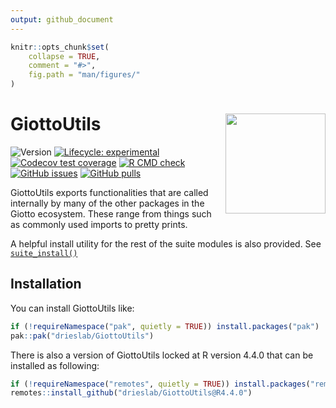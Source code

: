 ```yaml
---
output: github_document
---
```


<!-- README.md is generated from README.Rmd. Please edit that file -->

```r
knitr::opts_chunk$set(
    collapse = TRUE,
    comment = "#>",
    fig.path = "man/figures/"
)
```

# GiottoUtils <img src="man/figures/logo.png" align="right" alt="" width="160" />


<!-- badges: start -->
![Version](https://img.shields.io/github/r-package/v/drieslab/GiottoUtils)
[![Lifecycle: experimental](https://img.shields.io/badge/lifecycle-experimental-orange.svg)](https://lifecycle.r-lib.org/articles/stages.html#experimental)
[![Codecov test coverage](https://codecov.io/gh/drieslab/GiottoUtils/branch/dev/graph/badge.svg)](https://app.codecov.io/gh/drieslab/GiottoUtils?branch=dev)
[![R CMD check](https://img.shields.io/github/actions/workflow/status/drieslab/GiottoUtils/staging_branch_workflow.yml?branch=staging&label=R%20CMD%20check)](https://github.com/drieslab/Giotto/actions/workflows/staging_branch_workflow.yml)
[![GitHub issues](https://img.shields.io/github/issues/drieslab/Giotto)](https://github.com/drieslab/Giotto/issues)
[![GitHub pulls](https://img.shields.io/github/issues-pr/drieslab/GiottoUtils)](https://github.com/drieslab/GiottoUtils/pulls)
<!-- badges: end -->

GiottoUtils exports functionalities that are called internally by many of the other packages in the Giotto ecosystem. These range from things such as commonly used imports to pretty prints.

A helpful install utility for the rest of the suite modules is also provided. See [`suite_install()`](reference/suite_install.html)

## Installation

You can install GiottoUtils like:

``` r
if (!requireNamespace("pak", quietly = TRUE)) install.packages("pak")
pak::pak("drieslab/GiottoUtils")
```

There is also a version of GiottoUtils locked at R version 4.4.0 that can be
installed as following:
```r
if (!requireNamespace("remotes", quietly = TRUE)) install.packages("remotes")
remotes::install_github("drieslab/GiottoUtils@R4.4.0")
```

